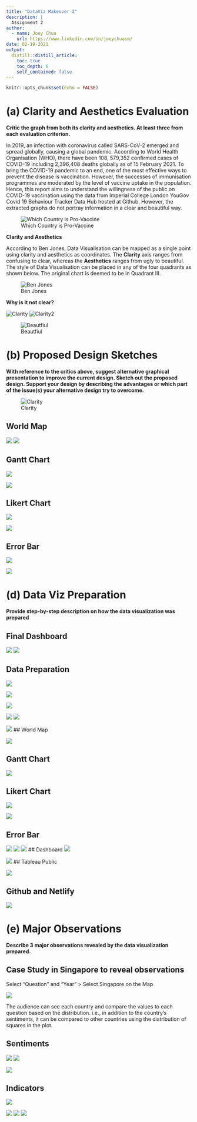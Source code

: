 ```yaml
---
title: "DataViz Makeover 2"
description: |
  Assignment 2
author:
  - name: Joey Chua
    url: https://www.linkedin.com/in/joeychuasm/
date: 02-19-2021
output:
  distill::distill_article:
    toc: true
    toc_depth: 6
    self_contained: false
---
```



```r
knitr::opts_chunk$set(echo = FALSE)
```


# (a) Clarity and Aesthetics Evaluation

__Critic the graph from both its clarity and aesthetics. At least three from each evaluation criterion.__

In 2019, an infection with coronavirus called SARS-CoV-2 emerged and spread globally, causing a global pandemic. According to World Health Organisation (WHO), there have been 108, 579,352 confirmed cases of COVID-19 including 2,396,408 deaths globally as of 15 February 2021. To bring the COVID-19 pandemic to an end, one of the most effective ways to prevent the disease is vaccination. However, the successes of immunisation programmes are moderated by the level of vaccine uptake in the population.  Hence, this report aims to understand the willingness of the public on COVID-19 vaccination using the data from Imperial College London YouGov Covid 19 Behaviour Tracker Data Hub hosted at Github. However, the extracted graphs do not portray information in a clear and beautiful way.

![Which Country is Pro-Vaccine](originalchart.png)

__Clarity and Aesthetics__

According to Ben Jones, Data Visualisation can be mapped as a single point using clarity and aesthetics as coordinates. The __Clarity__ axis ranges from confusing to clear, whereas the __Aesthetics__ ranges from ugly to beautiful. The style of Data Visualisation can be placed in any of the four quadrants as shown below. The original chart is deemed to be in Quadrant III.

![Ben Jones](benjones.png)


__Why is it not clear?__

![Clarity](whyisitnotclear.png)
![Clarity2](whyisitnotclear2.png)


![Beautfiul](whyisitnotbeautiful.png)

# (b) Proposed Design Sketches

__With reference to the critics above, suggest alternative graphical presentation to improve the current design. Sketch out the proposed design. Support your design by describing the advantages or which part of the issue(s) your alternative design try to overcome.__

![Clarity](proposeddesign.png)

## World Map

![](worldmap.png)
![](worldmapbenefits.png)

## Gantt Chart


![](ganttchart.png)


![](ganttchartbenefits.png)

## Likert Chart

![](likertchart.png)

![](likertchartbenefit.png)

## Error Bar

![](errorbar.png)


![](errorbarbenefits.png)



# (d) Data Viz Preparation

__Provide step-by-step description on how the data visualization was prepared__

## Final Dashboard


![](finaldashboard.png)
![](finaldashboardlayout.png)

## Data Preparation

![](rdatacleaning.png)

![](datacleanstep1.png)

![](datacleanstep2.png)


![](datacleanstep3.png)
![](datacleanstep4.png)

![](datacleanstep5.png)
## World Map

![](worldmapstep1.png)

## Gantt Chart

![](ganttstep1.png)


## Likert Chart

![](likertstep1.png)

![](likertstep2.png)

## Error Bar
![](errorbarstep1.png)
![](errorbarstep2.png)
![](errorbarstep3.png)
## Dashboard
![](dashboardstep1.png)

![](dashboardstep2.png)
## Tableau Public

![](tableaustep1.png)

## Github and Netlify

![](githubstep1.png)

# (e) Major Observations

__Describe 3 major observations revealed by the data visualization prepared.__


## Case Study in Singapore to reveal observations

Select “Question” and “Year” > Select Singapore on the Map

![](casestudy1.png)

The audience can see each country and compare the values to each question based on the distribution. i.e., in addition to the country’s sentiments, it can be compared to other countries using the distribution of squares in the plot. 

## Sentiments 

![](casestudy2.png)
![](casestudy3.png)

![](casestudy4.png)

## Indicators

![](casestudy5.png)

![](casestudy6.png)
![](casestudy7.png)
![](casestudy8.png)


